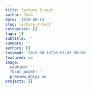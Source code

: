 ```yaml
---
title: lecture 3 test
author: Josh
date: '2019-08-14'
slug: lecture-3-test
categories: []
tags: []
subtitle: ''
summary: ''
authors: []
lastmod: '2019-08-14T18:03:43-05:00'
featured: no
image:
  caption: ''
  focal_point: ''
  preview_only: no
projects: []
---
```


